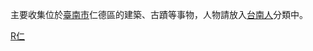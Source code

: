{{Catmore|仁德區}}主要收集位於[[臺南市|臺南市]]仁德區的建築、古蹟等事物，人物請放入[[:Category:台南人|台南人]]分類中。

[[Category:臺南市行政區劃|R仁]]